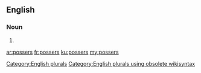 ==English==

===Noun===
{{head|en}}

# {{plural of|posser}}

[[Category:English plurals]][[Category:English plurals using obsolete wikisyntax]]

[[ar:possers]]
[[fr:possers]]
[[ku:possers]]
[[my:possers]]